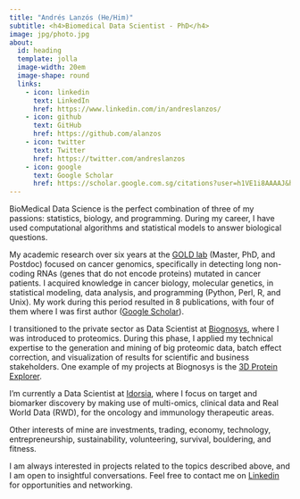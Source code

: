 ```yaml
---
title: "Andrés Lanzós (He/Him)"
subtitle: <h4>Biomedical Data Scientist - PhD</h4>
image: jpg/photo.jpg
about:
  id: heading
  template: jolla
  image-width: 20em
  image-shape: round
  links:
    - icon: linkedin
      text: LinkedIn
      href: https://www.linkedin.com/in/andreslanzos/
    - icon: github
      text: GitHub
      href: https://github.com/alanzos
    - icon: twitter
      text: Twitter
      href: https://twitter.com/andreslanzos
    - icon: google
      text: Google Scholar
      href: https://scholar.google.com.sg/citations?user=h1VE1i8AAAAJ&hl=en
---
```


::: {#heading}
:::

BioMedical Data Science is the perfect combination of three of my passions: statistics, biology, and programming. During my career, I have used computational algorithms and statistical models to answer biological questions.

My academic research over six years at the [GOLD lab](https://www.gold-lab.org/){target="_blank"} (Master, PhD, and Postdoc) focused on cancer genomics, specifically in detecting long non-coding RNAs (genes that do not encode proteins) mutated in cancer patients. I acquired knowledge in cancer biology, molecular genetics, in statistical modeling, data analysis, and programming (Python, Perl, R, and Unix). My work during this period resulted in 8 publications, with four of them where I was first author ([Google Scholar](https://scholar.google.co.uk/citations?user=h1VE1i8AAAAJ&hl=en){target="_blank"}).

I transitioned to the private sector as Data Scientist at [Biognosys](https://www.biognosys.com){target="_blank"}, where I was introduced to proteomics. During this phase, I applied my technical expertise to the generation and mining of big proteomic data, batch effect correction, and visualization of results for scientific and business stakeholders. One example of my projects at Biognosys is the [3D Protein Explorer](https://biognosys.shinyapps.io/3D_protein_explorer/){target="_blank"}.

I'm currently a Data Scientist at [Idorsia](https://www.idorsia.com/){target="_blank"}, where I focus on target and biomarker discovery by making use of multi-omics, clinical data and Real World Data (RWD), for the oncology and immunology therapeutic areas.

Other interests of mine are investments, trading, economy, technology, entrepreneurship, sustainability, volunteering, survival, bouldering, and fitness.

I am always interested in projects related to the topics described above, and I am open to insightful conversations. Feel free to contact me on [Linkedin](https://www.linkedin.com/in/andreslanzos/){target="_blank"} for opportunities and networking.
